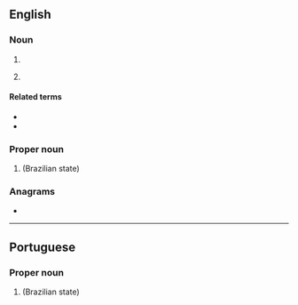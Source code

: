 {{also|Pb|pb}}
==English==

===Noun===
{{en-noun}}

# {{initialism of|en|peanut butter}}
# {{lb|en|sports}} {{initialism of|en|personal best}}

====Related terms====
* {{l|en|SB}}
* {{l|en|WR}}

===Proper noun===
{{en-proper noun}}

# {{abbreviation of|en|Paraíba}} (Brazilian state)

===Anagrams===
* {{anagrams|en|a=bp|BP|Bp|Bp.|bp}}

----

==Portuguese==

===Proper noun===
{{head|pt|proper noun}}

# {{abbreviation of|pt|Paraíba}} (Brazilian state)